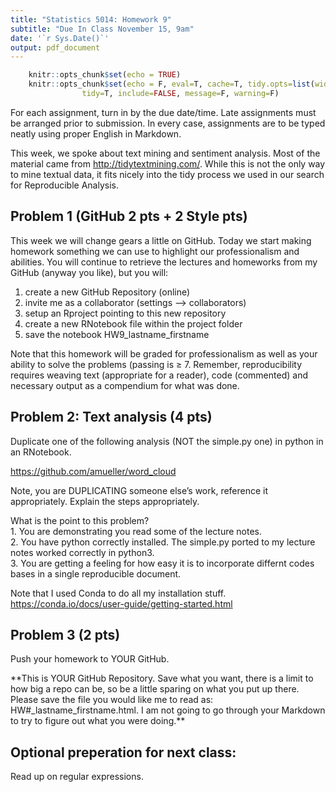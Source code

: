 ```yaml
---
title: "Statistics 5014: Homework 9"
subtitle: "Due In Class November 15, 9am"
date: '`r Sys.Date()`'
output: pdf_document
---
```


```r
    knitr::opts_chunk$set(echo = TRUE)
    knitr::opts_chunk$set(echo = F, eval=T, cache=T, tidy.opts=list(width.cutoff=55),
                tidy=T, include=FALSE, message=F, warning=F)
```

For each assignment, turn in by the due date/time.  Late assignments must be arranged prior to submission.  In every case, assignments are to be typed neatly using proper English in Markdown.  

This week, we spoke about text mining and sentiment analysis.  Most of the material came from <http://tidytextmining.com/>.  While this is not the only way to mine textual data, it fits nicely into the tidy process we used in our search for Reproducible Analysis.

## Problem 1 (GitHub 2 pts + 2 Style pts)

This week we will change gears a little on GitHub.  Today we start making homework something we can use to highlight our professionalism and abilities.  You will continue to retrieve the lectures and homeworks from my GitHub (anyway you like), but you will:

1. create a new GitHub Repository (online)  
2. invite me as a collaborator (settings --> collaborators)  
3. setup an Rproject pointing to this new repository  
4. create a new RNotebook file within the project folder  
5. save the notebook HW9_lastname_firstname  

Note that this homework will be graded for professionalism as well as your ability to solve the problems (passing is $\ge$ 7.  Remember, reproducibility requires weaving text (appropriate for a reader), code (commented) and necessary output as a compendium for what was done.  

## Problem 2: Text analysis (4 pts)  

Duplicate one of the following analysis (NOT the simple.py one) in python in an RNotebook.  

<https://github.com/amueller/word_cloud>

Note, you are DUPLICATING someone else's work, reference it appropriately.  Explain the steps appropriately.  

What is the point to this problem?  
1. You are demonstrating you read some of the lecture notes.  
2. You have python correctly installed.  The simple.py ported to my lecture notes worked correctly in python3.    
3. You are getting a feeling for how easy it is to incorporate differnt codes bases in a single reproducible document.  

Note that I used Conda to do all my installation stuff.  
<https://conda.io/docs/user-guide/getting-started.html>


## Problem 3 (2 pts)

Push your homework to YOUR GitHub.

**This is YOUR GitHub Repository.  Save what you want, there is a limit to how big a repo can be, so be a little sparing on what you put up there. Please save the file you would like me to read as: HW#_lastname_firstname.html.  I am not going to go through your Markdown to try to figure out what you were doing.**

## Optional preperation for next class:  
Read up on regular expressions.





